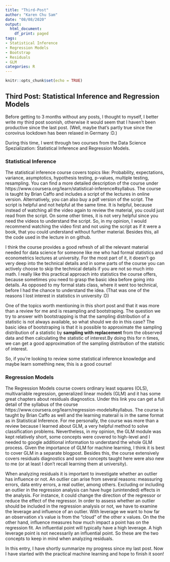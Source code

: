 ```yaml
---
title: "Third-Post"
author: "Karen Chu Sam"
date: "08/08/2020"
output:
  html_document:
    df_print: paged
tags:
- Statistical Inference
- Regression Models
- Bootstrap
- Residuals
- GLM
categories: R
---
```


```r
knitr::opts_chunk$set(echo = TRUE)
```

## Third Post: Statistical Inference and Regression Models

Before getting to 3 months without any posts, I thought to myself, I better write my third post soonish, otherwise it would seem that I haven't been productive since the last post. (Well, maybe that's partly true since the corovirus lockdown has been relaxed in Germany :D.)

During this time, I went through two courses from the Data Science Spezialization: Statistical Inference and Regression Models.  

### Statistical Inference

The statistical inference course covers topics like: Probability, expectations, variance, asymptotics, hypothesis testing, p-values, multiple testing, resampling. You can find a more detailed description of the course under https://www.coursera.org/learn/statistical-inference#syllabus. The course is taught by Brian Caffo and includes a script of the lectures in online version. Alternatively, you can also buy a pdf version of the script. The script is helpful and not helpful at the same time. It is helpful, because instead of watching all the video again to review the material, you could just read from the script. On some other times, it is not very helpful since you need the videos to understand the script. So, in my opinion, I would recommend watching the video first and not using the script as if it were a book, that you could understand without further material. Besides this, all the code used in the lecture in on github. 

I think the course provides a good refresh of all the relevant material needed for data science for someone like me who had formal statistics and econometrics lectures at university. For the most part of it, it doesn't go very deep into the technical details and in some parts of the course you can actively choose to skip the technical details if you are not so much into math. I really like this practical approach into statistics the course offers, because sometimes you need to grasp the basic idea before going into details. As opposed to my formal stats class, where it went too technical, before I had the chance to understand the idea. (That was one of the reasons I lost interest in statistics in university :D)

One of the topics worth mentioning in this short post and that it was more than a review for me and is resampling and bootstraping. The question we try to answer with bootstrapping is that the sampling distribution of a statistic is not always available, so what should we do in this case? The basic idea of bootstraping is that it is possible to approximate the sampling distribution of a statistic by **sampling with replacement** from the observed data and then calculating the statistic of interest.By doing this for n times, we can get a good approximation of the sampling distribution of the statistic of interest. 

So, if you're looking to review some statistical inference knowledge and maybe learn something new, this is a good course!


### Regression Models

The Regression Models course covers ordinary least squares (OLS), multivariable regression, generalized linear models (GLM) and it has some great chapters about residuals diagnostics. Under this link you can get a full detail of the syllabus of the course https://www.coursera.org/learn/regression-models#syllabus. The course is taught by Brian Caffo as well and the learning materail is in the same format as in Statistical Inference. 
For me personally, the course was more than a review because I learned about GLM, a very helpful method to solve classification problems. Nevertheless, in my opinion, the GLM module was kept relatively short, some concepts were covered to high-level and I needed to google additional information to understand the whole GLM process. Given the importance of GLM for machine learning, I think it is best to cover GLM in a separate blogpost. Besides this, the course extensively covers residuals diagnostics and some concepts taught here were also new to me (or at least I don't recall learning them at university). 

When analyzing residuals it is important to investigate whether an outlier has influence or not. An outlier can arise from several reasons: meassuring errors, data entry errors, a real outlier, among others. Excluding or including an outlier in the regression analysis can have huge (unintended) effects in the analysis. For instance, it could change the direction of the regressor or reduce the effect of the regressor. In order to assess whether an outlier should be included in the regression analysis or not, we have to examine the leverage and influence of an outlier. With leverage we want to how far an observation x's value is from the "cloud" of the other x values. On the the other hand, influence measures how much impact a point has on the regression fit. An influential point will typically have a high leverage. A high leverage point is not necessarily an influential point. So these are the two concepts to keep in mind when analyzing residuals.

In this entry, I have shortly summarize my progress since my last post. Now I have started with the practical machine learning and hope to finish it soon!
